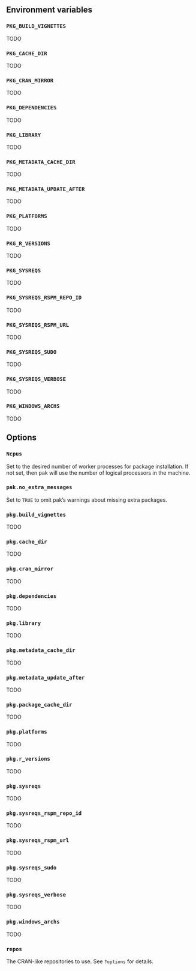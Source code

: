 
## Environment variables

### `PKG_BUILD_VIGNETTES`

TODO

### `PKG_CACHE_DIR`

TODO

### `PKG_CRAN_MIRROR`

TODO

### `PKG_DEPENDENCIES`

TODO

### `PKG_LIBRARY`

TODO

### `PKG_METADATA_CACHE_DIR`

TODO

### `PKG_METADATA_UPDATE_AFTER`

TODO

### `PKG_PLATFORMS`

TODO

### `PKG_R_VERSIONS`

TODO

### `PKG_SYSREQS`

TODO

### `PKG_SYSREQS_RSPM_REPO_ID`

TODO

### `PKG_SYSREQS_RSPM_URL`

TODO

### `PKG_SYSREQS_SUDO`

TODO

### `PKG_SYSREQS_VERBOSE`

TODO

### `PKG_WINDOWS_ARCHS`

TODO

## Options

### `Ncpus`

Set to the desired number of worker processes for package installation.
If not set, then pak will use the number of logical processors in the
machine.

### `pak.no_extra_messages`

Set to `TRUE` to omit pak's warnings about missing extra packages.

### `pkg.build_vignettes`

TODO

### `pkg.cache_dir`

TODO

### `pkg.cran_mirror`

TODO

### `pkg.dependencies`

TODO

### `pkg.library`

TODO

### `pkg.metadata_cache_dir`

TODO

### `pkg.metadata_update_after`

TODO

### `pkg.package_cache_dir`

TODO

### `pkg.platforms`

TODO

### `pkg.r_versions`

TODO

### `pkg.sysreqs`

TODO

### `pkg.sysreqs_rspm_repo_id`

TODO

### `pkg.sysreqs_rspm_url`

TODO

### `pkg.sysreqs_sudo`

TODO

### `pkg.sysreqs_verbose`

TODO

### `pkg.windows_archs`

TODO

### `repos`

The CRAN-like repositories to use. See `?options` for details.
